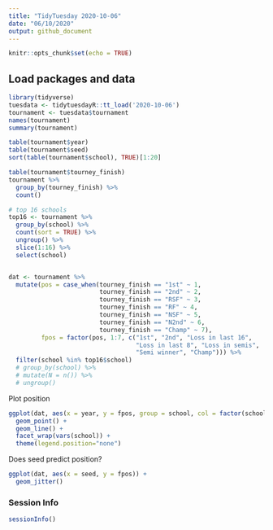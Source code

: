 ```yaml
---
title: "TidyTuesday 2020-10-06"
date: "06/10/2020"
output: github_document
---
```


```r
knitr::opts_chunk$set(echo = TRUE)
```
## Load packages and data
```r
library(tidyverse)
tuesdata <- tidytuesdayR::tt_load('2020-10-06')
tournament <- tuesdata$tournament
names(tournament)
summary(tournament)
```

```r
table(tournament$year)
table(tournament$seed)
sort(table(tournament$school), TRUE)[1:20]
```


```r
table(tournament$tourney_finish)
tournament %>%
  group_by(tourney_finish) %>%
  count()

# top 16 schools
top16 <- tournament %>%
  group_by(school) %>%
  count(sort = TRUE) %>%
  ungroup() %>%
  slice(1:16) %>%
  select(school)


dat <- tournament %>%
  mutate(pos = case_when(tourney_finish == "1st" ~ 1,
                         tourney_finish == "2nd" ~ 2,
                         tourney_finish == "RSF" ~ 3,
                         tourney_finish == "RF" ~ 4,
                         tourney_finish == "NSF" ~ 5,
                         tourney_finish == "N2nd" ~ 6,
                         tourney_finish == "Champ" ~ 7),
         fpos = factor(pos, 1:7, c("1st", "2nd", "Loss in last 16", 
                                   "Loss in last 8", "Loss in semis", 
                                   "Semi winner", "Champ"))) %>%
  filter(school %in% top16$school)
  # group_by(school) %>%
  # mutate(N = n()) %>% 
  # ungroup()
```


Plot position
```r
ggplot(dat, aes(x = year, y = fpos, group = school, col = factor(school))) +
  geom_point() +
  geom_line() + 
  facet_wrap(vars(school)) + 
  theme(legend.position="none")
```

Does seed predict position?

```r
ggplot(dat, aes(x = seed, y = fpos)) +
  geom_jitter()
```


### Session Info
```r
sessionInfo()
```

